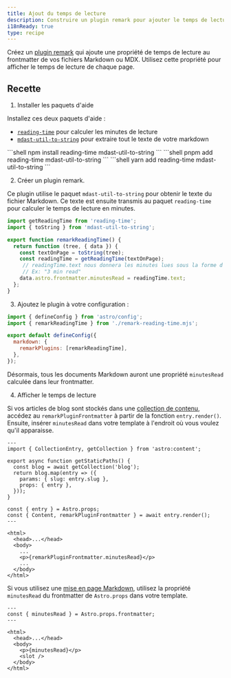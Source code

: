 ```yaml
---
title: Ajout du temps de lecture
description: Construire un plugin remark pour ajouter le temps de lecture à vos fichiers Markdown ou MDX.
i18nReady: true
type: recipe
---
```



Créez un [plugin remark](https://github.com/remarkjs/remark) qui ajoute une propriété de temps de lecture au frontmatter de vos fichiers Markdown ou MDX. Utilisez cette propriété pour afficher le temps de lecture de chaque page.

## Recette

1. Installer les paquets d'aide

  Installez ces deux paquets d'aide :
  - [`reading-time`](https://www.npmjs.com/package/reading-time) pour calculer les minutes de lecture
  - [`mdast-util-to-string`](https://www.npmjs.com/package/mdast-util-to-string) pour extraire tout le texte de votre markdown

  <PackageManagerTabs>
    <Fragment slot="npm">
    ```shell
  npm install reading-time mdast-util-to-string
    ```
    </Fragment>
    <Fragment slot="pnpm">
    ```shell
  pnpm add reading-time mdast-util-to-string
    ```
    </Fragment>
    <Fragment slot="yarn">
    ```shell
  yarn add reading-time mdast-util-to-string
    ```
    </Fragment>
  </PackageManagerTabs>

2. Créer un plugin remark.

  Ce plugin utilise le paquet `mdast-util-to-string` pour obtenir le texte du fichier Markdown. Ce texte est ensuite transmis au paquet `reading-time` pour calculer le temps de lecture en minutes.

  ```js title="remark-reading-time.mjs"
  import getReadingTime from 'reading-time';
  import { toString } from 'mdast-util-to-string';

  export function remarkReadingTime() {
    return function (tree, { data }) {
      const textOnPage = toString(tree);
      const readingTime = getReadingTime(textOnPage);
       // readingTime.text nous donnera les minutes lues sous la forme d'une chaîne de caractères conviviale,
       // Ex: "3 min read"
      data.astro.frontmatter.minutesRead = readingTime.text;
    };
  }
  ```

3. Ajoutez le plugin à votre configuration :

  ```js title="astro.config.mjs" "import { remarkReadingTime } from './remark-reading-time.mjs';" "remarkPlugins: [remarkReadingTime],"
  import { defineConfig } from 'astro/config';
  import { remarkReadingTime } from './remark-reading-time.mjs';

  export default defineConfig({
    markdown: {
      remarkPlugins: [remarkReadingTime],
    },
  });
  ```

  Désormais, tous les documents Markdown auront une propriété `minutesRead` calculée dans leur frontmatter.  

4. Afficher le temps de lecture

  Si vos articles de blog sont stockés dans une [collection de contenu](/fr/guides/content-collections/), accédez au `remarkPluginFrontmatter` à partir de la fonction `entry.render()`. Ensuite, insérer `minutesRead` dans votre template à l'endroit où vous voulez qu'il apparaisse.

  ```astro title="src/pages/posts/[slug].astro" "const { Content, remarkPluginFrontmatter } = await entry.render();" "<p>{remarkPluginFrontmatter.minutesRead}</p>"
  ---
  import { CollectionEntry, getCollection } from 'astro:content';

  export async function getStaticPaths() {
    const blog = await getCollection('blog');
    return blog.map(entry => ({
      params: { slug: entry.slug },
      props: { entry },
    }));
  }

  const { entry } = Astro.props;
  const { Content, remarkPluginFrontmatter } = await entry.render();
  ---

  <html>
    <head>...</head>
    <body>
      ...
      <p>{remarkPluginFrontmatter.minutesRead}</p>
      ...
    </body>
  </html>
  ```

  Si vous utilisez une [mise en page Markdown](/fr/guides/markdown-content/#pages-markdown-et-mdx), utilisez la propriété `minutesRead` du frontmatter de `Astro.props` dans votre template.

  ```astro title="src/layouts/BlogLayout.astro" "const { minutesRead } = Astro.props.frontmatter;" "<p>{minutesRead}</p>"
  ---
  const { minutesRead } = Astro.props.frontmatter;
  ---

  <html>
    <head>...</head>
    <body>
      <p>{minutesRead}</p>
      <slot />
    </body>
  </html>
  ```